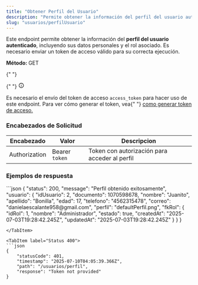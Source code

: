 ```yaml
---
title: "Obtener Perfil del Usuario"
description: "Permite obtener la información del perfil del usuario autenticado en el sistema."
slug: "usuarios/perfilUsuario"
---
```



Este endpoint permite obtener la información del **perfil del usuario autenticado**, incluyendo sus datos personales y el rol asociado. Es necesario enviar un token de acceso válido para su correcta ejecución.

<p>
  <strong>Método: </strong>
  <span class="sl-badge success small astro-avdet4wd">GET</span>
</p>

<Tabs>
  <TabItem label="Endpoint">
    <ApiEndpoint url={`${API_BASE_URL}/usuarios/perfil`} />
  </TabItem>
</Tabs>

<aside aria-label="Nota" class="starlight-aside starlight-aside--note">
  {" "}
  <p class="starlight-aside__title" aria-hidden="true">
    {" "}
    <svg
      aria-hidden="true"
      class="starlight-aside__icon astro-c6vsoqas"
      width="16"
      height="16"
      viewBox="0 0 24 24"
      fill="currentColor"
      style="--sl-icon-size: 1em;"
    >
      <path d="M12 11a1 1 0 0 0-1 1v4a1 1 0 0 0 2 0v-4a1 1 0 0 0-1-1Zm.38-3.92a1 1 0 0 0-.76 0 1 1 0 0 0-.33.21 1.15 1.15 0 0 0-.21.33 1 1 0 0 0 .21 1.09c.097.088.209.16.33.21A1 1 0 0 0 13 8a1.05 1.05 0 0 0-.29-.71 1 1 0 0 0-.33-.21ZM12 2a10 10 0 1 0 0 20 10 10 0 0 0 0-20Zm0 18a8 8 0 1 1 0-16.001A8 8 0 0 1 12 20Z"></path>
      Nota{" "}
    </svg>
  </p>
  Es necesario el envío del token de acceso <code>access_token</code> para hacer
  uso de este endpoint. Para ver cómo generar el token, vea{" "}
  <a href="/usuarios/login">como generar token de acceso.</a>
</aside>

<h3>Encabezados de Solicitud</h3>

| Encabezado    | Valor          | Descripcion                                   |
| ------------- | -------------- | --------------------------------------------- |
| Authorization | Bearer `token` | Token con autorización para acceder al perfil |

<h3>Ejemplos de respuesta</h3>

<Tabs>
  <TabItem label="Status 200">
  ```json
{
  "status": 200,
  "message": "Perfil obtenido exitosamente",
  "usuario": {
    "idUsuario": 2,
    "documento": 1070598678,
    "nombre": "Juanito",
    "apellido": "Bonilla",
    "edad": 17,
    "telefono": "4562315478",
    "correo": "danielaescalante958@gmail.com",
    "perfil": "defaultPerfil.png",
    "fkRol": {
      "idRol": 1,
      "nombre": "Administrador",
      "estado": true,
      "createdAt": "2025-07-03T19:28:42.245Z",
      "updatedAt": "2025-07-03T19:28:42.245Z"
    }
  }
}

````
</TabItem>

<TabItem label="Status 400">
```json
{
    "statusCode": 401,
    "timestamp": "2025-07-10T04:05:39.366Z",
    "path": "/usuarios/perfil",
    "response": "Token not provided"
}

````

</TabItem>
</Tabs>
